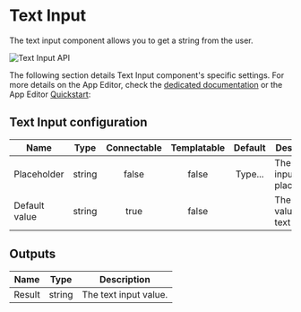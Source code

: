 

# Text Input

The text input component allows you to get a string from the user.

![Text Input API](../../assets/apps/4_app_component_library/text-input.png.webp)

The following section details Text Input component's specific settings. For more details on the App Editor, check the [dedicated documentation](../0_app_editor/index.mdx) or the App Editor [Quickstart](../../getting_started/7_apps_quickstart/index.mdx):

<div class="grid grid-cols-2 gap-6 mb-4">
    <DocCard
        color="orange"
        title="App Editor Documentation"
        description="The app editor is a low-code builder to create apps with components, create interactions with runnables, and configure the app settings."
        href="/docs/apps/app_editor"
    />
    <DocCard
        color="orange"
        title="Apps Quickstart"
        description="Learn how to build your first app in a matter of minutes."
        href="/docs/getting_started/apps_quickstart"
    />
</div>

## Text Input configuration

| Name          |  Type  | Connectable | Templatable | Default | Description                          |
| ------------- | :----: | :---------: | :---------: | :-----: | ------------------------------------ |
| Placeholder   | string |    false    |    false    | Type... | The text input placeholder.          |
| Default value | string |    true     |    false    |         | The default value of the text input. |

## Outputs

| Name   |  Type  | Description           |
| ------ | :----: | --------------------- |
| Result | string | The text input value. |
